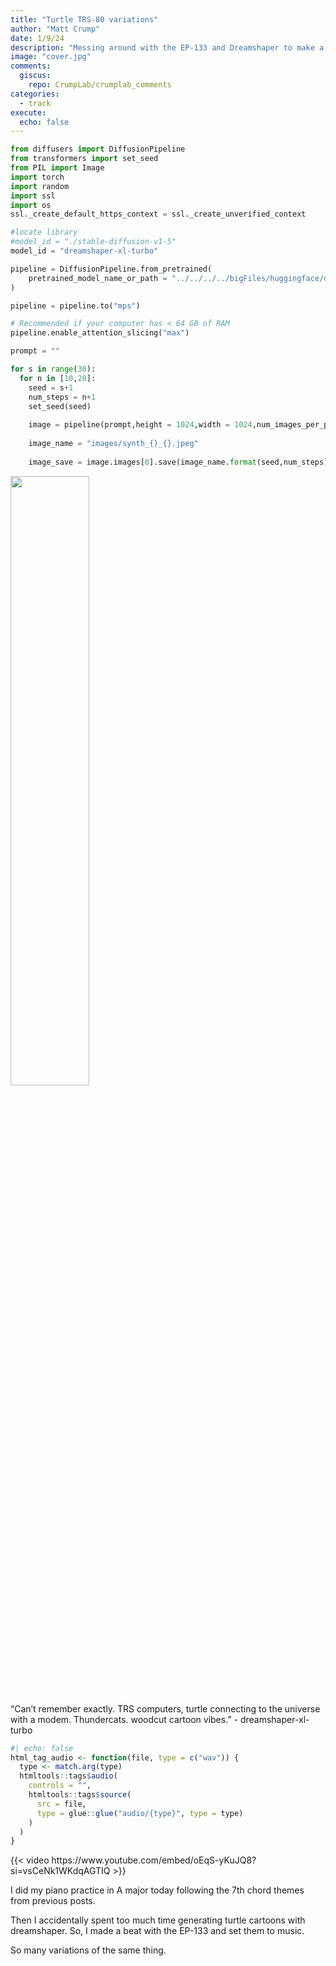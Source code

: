 ```yaml
---
title: "Turtle TRS-80 variations"
author: "Matt Crump"
date: 1/9/24
description: "Messing around with the EP-133 and Dreamshaper to make a series of cartoons with turtles and TRS-80 computers"
image: "cover.jpg"
comments:
  giscus: 
    repo: CrumpLab/crumplab_comments
categories: 
  - track
execute: 
  echo: false
---
```


```python
from diffusers import DiffusionPipeline
from transformers import set_seed
from PIL import Image
import torch
import random
import ssl
import os
ssl._create_default_https_context = ssl._create_unverified_context

#locate library
#model_id = "./stable-diffusion-v1-5"
model_id = "dreamshaper-xl-turbo"

pipeline = DiffusionPipeline.from_pretrained(
	pretrained_model_name_or_path = "../../../../bigFiles/huggingface/dreamshaper-xl-turbo/"
)

pipeline = pipeline.to("mps")

# Recommended if your computer has < 64 GB of RAM
pipeline.enable_attention_slicing("max")

prompt = ""

for s in range(30):
  for n in [10,20]:
    seed = s+1
    num_steps = n+1
    set_seed(seed)
    
    image = pipeline(prompt,height = 1024,width = 1024,num_images_per_prompt = 1,num_inference_steps=num_steps)
    
    image_name = "images/synth_{}_{}.jpeg"
    
    image_save = image.images[0].save(image_name.format(seed,num_steps))

```


![](cover.jpg){width=50% fig-align="left"}


::: column-margin
"Can't remember exactly. TRS computers, turtle connecting to the universe with a modem. Thundercats. woodcut cartoon vibes." - dreamshaper-xl-turbo
:::

```r
#| echo: false
html_tag_audio <- function(file, type = c("wav")) {
  type <- match.arg(type)
  htmltools::tags$audio(
    controls = "",
    htmltools::tags$source(
      src = file,
      type = glue::glue("audio/{type}", type = type)
    )
  )
}

```


{{< video https://www.youtube.com/embed/oEqS-yKuJQ8?si=vsCeNk1WKdqAGTIQ >}}

I did my piano practice in A major today following the 7th chord themes from previous posts. 

Then I accidentally spent too much time generating turtle cartoons with dreamshaper. So, I made a beat with the EP-133 and set them to music. 

So many variations of the same thing.



